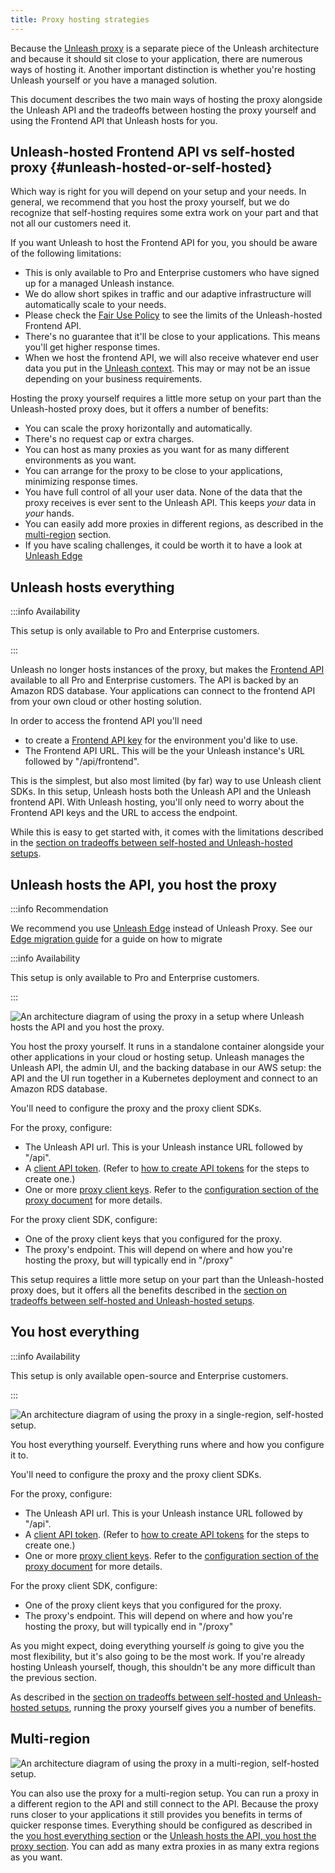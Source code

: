 ```yaml
---
title: Proxy hosting strategies
---
```


Because the [Unleash proxy](../generated/unleash-proxy.md) is a separate piece of the Unleash architecture and because it should sit close to your application, there are numerous ways of hosting it. Another important distinction is whether you're hosting Unleash yourself or you have a managed solution.

This document describes the two main ways of hosting the proxy alongside the Unleash API and the tradeoffs between hosting the proxy yourself and using the Frontend API that Unleash hosts for you.

## Unleash-hosted Frontend API vs self-hosted proxy {#unleash-hosted-or-self-hosted}

Which way is right for you will depend on your setup and your needs. In general, we recommend that you host the proxy yourself, but we do recognize that self-hosting requires some extra work on your part and that not all our customers need it.

If you want Unleash to host the Frontend API for you, you should be aware of the following limitations:

-   This is only available to Pro and Enterprise customers who have signed up for a managed Unleash instance.
-   We do allow short spikes in traffic and our adaptive infrastructure will automatically scale to your needs.
-   Please check the [Fair Use Policy](https://www.getunleash.io/fair-use-policy) to see the limits of the Unleash-hosted Frontend API.
-   There's no guarantee that it'll be close to your applications. This means you'll get higher response times.
-   When we host the frontend API, we will also receive whatever end user data you put in the [Unleash context](../reference/unleash-context.md). This may or may not be an issue depending on your business requirements.

Hosting the proxy yourself requires a little more setup on your part than the Unleash-hosted proxy does, but it offers a number of benefits:

-   You can scale the proxy horizontally and automatically.
-   There's no request cap or extra charges.
-   You can host as many proxies as you want for as many different environments as you want.
-   You can arrange for the proxy to be close to your applications, minimizing response times.
-   You have full control of all your user data. None of the data that the proxy receives is ever sent to the Unleash API. This keeps _your_ data in _your_ hands.
-   You can easily add more proxies in different regions, as described in the [multi-region](#multi-region) section.
-   If you have scaling challenges, it could be worth it to have a look at [Unleash Edge](../reference/unleash-edge)

## Unleash hosts everything

:::info Availability

This setup is only available to Pro and Enterprise customers.

:::

Unleash no longer hosts instances of the proxy, but makes the [Frontend API](../reference/front-end-api) available to all Pro and Enterprise customers. The API is backed by an Amazon RDS database. Your applications can connect to the frontend API from your own cloud or other hosting solution.

In order to access the frontend API you'll need
- to create a [Frontend API key](../reference/api-tokens-and-client-keys#front-end-tokens) for the environment you'd like to use.
- The Frontend API URL. This will be the your Unleash instance's URL followed by "/api/frontend".

This is the simplest, but also most limited (by far) way to use Unleash client SDKs. In this setup, Unleash hosts both the Unleash API and the Unleash frontend API. With Unleash hosting, you'll only need to worry about the Frontend API keys and the URL to access the endpoint.

While this is easy to get started with, it comes with the limitations described in the [section on tradeoffs between self-hosted and Unleash-hosted setups](#unleash-hosted-or-self-hosted).

## Unleash hosts the API, you host the proxy

:::info Recommendation

We recommend you use [Unleash Edge](../reference/unleash-edge) instead of Unleash Proxy. See our [Edge migration guide](https://github.com/Unleash/unleash-edge/blob/main/migration-guide.md) for a guide on how to migrate

:::info Availability

This setup is only available to Pro and Enterprise customers.

:::

![An architecture diagram of using the proxy in a setup where Unleash hosts the API and you host the proxy.](/img/proxy-hosting-unleash-api-customer-proxy.svg)

You host the proxy yourself. It runs in a standalone container alongside your other applications in your cloud or hosting setup. Unleash manages the Unleash API, the admin UI, and the backing database in our AWS setup: the API and the UI run together in a Kubernetes deployment and connect to an Amazon RDS database.

You'll need to configure the proxy and the proxy client SDKs.

For the proxy, configure:

-   The Unleash API url. This is your Unleash instance URL followed by "/api".
-   A [client API token](../reference/api-tokens-and-client-keys.mdx#client-tokens). (Refer to [how to create API tokens](../how-to/how-to-create-api-tokens.mdx) for the steps to create one.)
-   One or more [proxy client keys](../reference/api-tokens-and-client-keys.mdx#proxy-client-keys). Refer to the [configuration section of the proxy document](../reference/unleash-proxy#configuration) for more details.

For the proxy client SDK, configure:

-   One of the proxy client keys that you configured for the proxy.
-   The proxy's endpoint. This will depend on where and how you're hosting the proxy, but will typically end in "/proxy"

This setup requires a little more setup on your part than the Unleash-hosted proxy does, but it offers all the benefits described in the [section on tradeoffs between self-hosted and Unleash-hosted setups](#unleash-hosted-or-self-hosted).

## You host everything

:::info Availability

This setup is only available open-source and Enterprise customers.

:::

![An architecture diagram of using the proxy in a single-region, self-hosted setup.](/img/proxy-hosting-customer-single.svg)

You host everything yourself. Everything runs where and how you configure it to.

You'll need to configure the proxy and the proxy client SDKs.

For the proxy, configure:

-   The Unleash API url. This is your Unleash instance URL followed by "/api".
-   A [client API token](../reference/api-tokens-and-client-keys.mdx#client-tokens). (Refer to [how to create API tokens](../how-to/how-to-create-api-tokens.mdx) for the steps to create one.)
-   One or more [proxy client keys](../reference/api-tokens-and-client-keys.mdx#proxy-client-keys). Refer to the [configuration section of the proxy document](../reference/unleash-proxy#configuration) for more details.

For the proxy client SDK, configure:

-   One of the proxy client keys that you configured for the proxy.
-   The proxy's endpoint. This will depend on where and how you're hosting the proxy, but will typically end in "/proxy"

As you might expect, doing everything yourself _is_ going to give you the most flexibility, but it's also going to be the most work. If you're already hosting Unleash yourself, though, this shouldn't be any more difficult than the previous section.

As described in the [section on tradeoffs between self-hosted and Unleash-hosted setups](#unleash-hosted-or-self-hosted), running the proxy yourself gives you a number of benefits.

## Multi-region

![An architecture diagram of using the proxy in a multi-region, self-hosted setup.](/img/proxy-hosting-customer-multi.svg)

You can also use the proxy for a multi-region setup. You can run a proxy in a different region to the API and still connect to the API. Because the proxy runs closer to your applications it still provides you benefits in terms of quicker response times. Everything should be configured as described in the [you host everything section](#you-host-everything) or the [Unleash hosts the API, you host the proxy section](#unleash-hosts-the-api-you-host-the-proxy). You can add as many extra proxies in as many extra regions as you want.

